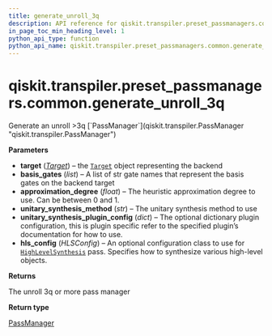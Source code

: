 ```yaml
---
title: generate_unroll_3q
description: API reference for qiskit.transpiler.preset_passmanagers.common.generate_unroll_3q
in_page_toc_min_heading_level: 1
python_api_type: function
python_api_name: qiskit.transpiler.preset_passmanagers.common.generate_unroll_3q
---
```


<span id="qiskit-transpiler-preset-passmanagers-common-generate-unroll-3q" />

# qiskit.transpiler.preset\_passmanagers.common.generate\_unroll\_3q

<Function id="qiskit.transpiler.preset_passmanagers.common.generate_unroll_3q" isDedicatedPage={true} github="https://github.com/qiskit/qiskit/tree/stable/0.23/qiskit/transpiler/preset_passmanagers/common.py" signature="generate_unroll_3q(target, basis_gates=None, approximation_degree=None, unitary_synthesis_method='default', unitary_synthesis_plugin_config=None, hls_config=None)">
  Generate an unroll >3q [`PassManager`](qiskit.transpiler.PassManager "qiskit.transpiler.PassManager")

  **Parameters**

  *   **target** ([*Target*](qiskit.transpiler.Target "qiskit.transpiler.Target")) – the [`Target`](qiskit.transpiler.Target "qiskit.transpiler.Target") object representing the backend
  *   **basis\_gates** (*list*) – A list of str gate names that represent the basis gates on the backend target
  *   **approximation\_degree** (*float*) – The heuristic approximation degree to use. Can be between 0 and 1.
  *   **unitary\_synthesis\_method** (*str*) – The unitary synthesis method to use
  *   **unitary\_synthesis\_plugin\_config** (*dict*) – The optional dictionary plugin configuration, this is plugin specific refer to the specified plugin’s documentation for how to use.
  *   **hls\_config** (*HLSConfig*) – An optional configuration class to use for [`HighLevelSynthesis`](qiskit.transpiler.passes.HighLevelSynthesis "qiskit.transpiler.passes.HighLevelSynthesis") pass. Specifies how to synthesize various high-level objects.

  **Returns**

  The unroll 3q or more pass manager

  **Return type**

  [PassManager](qiskit.transpiler.PassManager "qiskit.transpiler.PassManager")
</Function>

